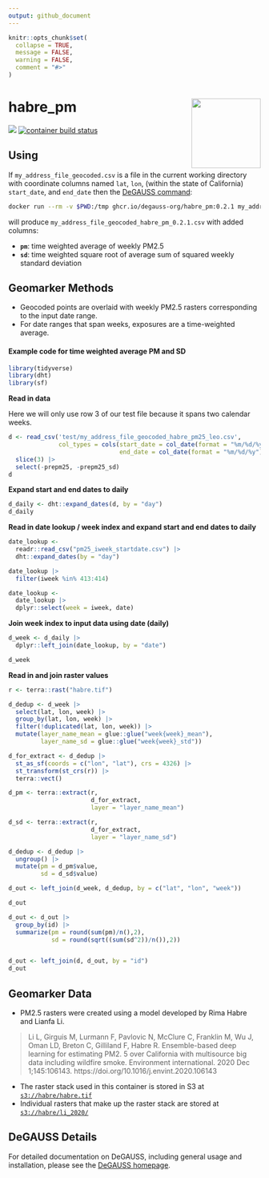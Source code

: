 ```yaml
---
output: github_document
---
```


<!-- README.md is generated from README.Rmd. Please edit that file -->

```r
knitr::opts_chunk$set(
  collapse = TRUE,
  message = FALSE, 
  warning = FALSE,
  comment = "#>"
)
```

# habre_pm <a href='https://degauss.org'><img src='https://github.com/degauss-org/degauss_hex_logo/raw/main/PNG/degauss_hex.png' align='right' height='138.5' /></a>

[![](https://img.shields.io/github/v/release/degauss-org/habre_pm?color=469FC2&label=version&sort=semver)](https://github.com/degauss-org/habre_pm/releases)
[![container build status](https://github.com/degauss-org/habre_pm/workflows/build-deploy-release/badge.svg)](https://github.com/degauss-org/habre_pm/actions/workflows/build-deploy-release.yaml)

## Using

If `my_address_file_geocoded.csv` is a file in the current working directory with coordinate columns named `lat`, `lon`, (within the state of California) `start_date`, and `end_date` then the [DeGAUSS command](https://degauss.org/using_degauss.html#DeGAUSS_Commands):

```sh
docker run --rm -v $PWD:/tmp ghcr.io/degauss-org/habre_pm:0.2.1 my_address_file_geocoded.csv
```

will produce `my_address_file_geocoded_habre_pm_0.2.1.csv` with added columns:

- **`pm`**: time weighted average of weekly PM2.5
- **`sd`**: time weighted square root of average sum of squared weekly standard deviation

## Geomarker Methods

- Geocoded points are overlaid with weekly PM2.5 rasters corresponding to the input date range.
- For date ranges that span weeks, exposures are a time-weighted average. 

#### Example code for time weighted average PM and SD

```r
library(tidyverse)
library(dht)
library(sf)
```

**Read in data**

Here we will only use row 3 of our test file because it spans two calendar weeks.

```r
d <- read_csv('test/my_address_file_geocoded_habre_pm25_leo.csv', 
              col_types = cols(start_date = col_date(format = "%m/%d/%y"), 
                               end_date = col_date(format = "%m/%d/%y"))) |>
  slice(3) |>
  select(-prepm25, -prepm25_sd)
d
```

**Expand start and end dates to daily**

```r
d_daily <- dht::expand_dates(d, by = "day")
d_daily
```

**Read in date lookup / week index and expand start and end dates to daily**

```r
date_lookup <- 
  readr::read_csv("pm25_iweek_startdate.csv") |>
  dht::expand_dates(by = "day") 

date_lookup |>
  filter(iweek %in% 413:414)

date_lookup <- 
  date_lookup |>
  dplyr::select(week = iweek, date)
```

**Join week index to input data using date (daily)**

```r
d_week <- d_daily |>
  dplyr::left_join(date_lookup, by = "date")

d_week
```

**Read in and join raster values**

```r
r <- terra::rast("habre.tif")

d_dedup <- d_week |>
  select(lat, lon, week) |>
  group_by(lat, lon, week) |>
  filter(!duplicated(lat, lon, week)) |>
  mutate(layer_name_mean = glue::glue("week{week}_mean"), 
         layer_name_sd = glue::glue("week{week}_std")) 

d_for_extract <- d_dedup |>
  st_as_sf(coords = c("lon", "lat"), crs = 4326) |>
  st_transform(st_crs(r)) |>
  terra::vect()

d_pm <- terra::extract(r,
                       d_for_extract,
                       layer = "layer_name_mean") 

d_sd <- terra::extract(r,
                       d_for_extract,
                       layer = "layer_name_sd")

d_dedup <- d_dedup |>
  ungroup() |>
  mutate(pm = d_pm$value,
         sd = d_sd$value)

d_out <- left_join(d_week, d_dedup, by = c("lat", "lon", "week")) 

d_out

d_out <- d_out |>
  group_by(id) |>
  summarize(pm = round(sum(pm)/n(),2), 
            sd = round(sqrt((sum(sd^2))/n()),2))


d_out <- left_join(d, d_out, by = "id")
d_out
```

## Geomarker Data

- PM2.5 rasters were created using a model developed by Rima Habre and Lianfa Li. 

> Li L, Girguis M, Lurmann F, Pavlovic N, McClure C, Franklin M, Wu J, Oman LD, Breton C, Gilliland F, Habre R. Ensemble-based deep learning for estimating PM2. 5 over California with multisource big data including wildfire smoke. Environment international. 2020 Dec 1;145:106143. https://doi.org/10.1016/j.envint.2020.106143

- The raster stack used in this container is stored in S3 at [`s3://habre/habre.tif`](https://habre.s3-us-east-2.amazonaws.com/habre.tif)
- Individual rasters that make up the raster stack are stored at [`s3://habre/li_2020/`](https://habre.s3-us-east-2.amazonaws.com/li_2020/)

## DeGAUSS Details

For detailed documentation on DeGAUSS, including general usage and installation, please see the [DeGAUSS homepage](https://degauss.org).